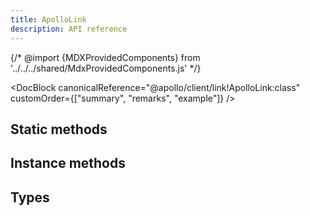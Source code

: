 ```yaml
---
title: ApolloLink
description: API reference
---
```


{/* @import {MDXProvidedComponents} from '../../../shared/MdxProvidedComponents.js' */}

<DocBlock
  canonicalReference="@apollo/client/link!ApolloLink:class"
  customOrder={["summary", "remarks", "example"]}
/>

## Static methods

<FunctionDetails
  canonicalReference="@apollo/client/link!ApolloLink.concat:member(1)"
  headingLevel={3}
  result={false}
/>

<FunctionDetails
  canonicalReference="@apollo/client/link!ApolloLink.empty:member(1)"
  headingLevel={3}
  result={false}
/>

<FunctionDetails
  canonicalReference="@apollo/client/link!ApolloLink.execute:member(1)"
  headingLevel={3}
  result={false}
/>

<FunctionDetails
  canonicalReference="@apollo/client/link!ApolloLink.from:member(1)"
  headingLevel={3}
  result={false}
/>

<FunctionDetails
  canonicalReference="@apollo/client/link!ApolloLink.split:member(1)"
  headingLevel={3}
  result={false}
/>

## Instance methods

<FunctionDetails
  canonicalReference="@apollo/client/link!ApolloLink#concat:member(1)"
  headingLevel={3}
  result={false}
/>

<FunctionDetails
  canonicalReference="@apollo/client/link!ApolloLink#split:member(1)"
  headingLevel={3}
  result={false}
/>

## Types

<InterfaceDetails
  canonicalReference="@apollo/client/link!ExecuteContext:interface"
  headingLevel={3}
/>

<InterfaceDetails
  canonicalReference="@apollo/client/link!GraphQLRequest:interface"
  headingLevel={3}
/>

<FunctionDetails
  canonicalReference="@apollo/client/link!ApolloLink.DocumentationTypes.RequestHandler:function(1)"
  headingLevel={3}
  result={false}
/>

<InterfaceDetails
  canonicalReference="@apollo/client/link!Operation:interface"
  headingLevel={3}
/>

<InterfaceDetails
  canonicalReference="@apollo/client/link!OperationContext:interface"
  headingLevel={3}
/>
